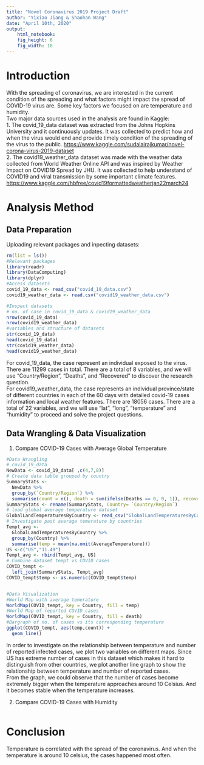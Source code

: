 ```yaml
---
title: "Novel Coronavirus 2019 Project Draft"
author: "Yixiao Jiang & Shaohan Wang"
date: "April 10th, 2020"
output: 
    html_notebook:
    fig_height: 6
    fig_width: 10
---
```



# Introduction  
  With the spreading of coronavirus, we are interested in the current condition of the spreading and what factors might impact the spread of COVID-19 virus are. Some key factors we focused on are temperature and humidity.  
  Two major data sources used in the analysis are found in Kaggle:  
1. The covid_19_data dataset was extracted from the Johns Hopkins University and it continuously updates. It was collected to predict how and when the virus would end and provide timely condition of the spreading of the virus to the public.
  <https://www.kaggle.com/sudalairajkumar/novel-corona-virus-2019-dataset>  
2. The covid19_weather_data dataset was made with the weather data collected from World Weather Online API and was inspired by Weather Impact on COVID19 Spread by JHU. It was collected to help understand of COVID19 and viral transmission by some important climate features.
  <https://www.kaggle.com/hbfree/covid19formattedweatherjan22march24>  
  

# Analysis Method  
## Data Preparation  
Uploading relevant packages and inpecting datasets:  
```r
rm(list = ls())
#Relevant packages
library(readr)
library(DataComputing)
library(dplyr)
#Access datasets
covid_19_data <- read_csv("covid_19_data.csv")
covid19_weather_data <- read.csv("covid19_weather_data.csv")

#Inspect datasets
# no. of case in covid_19_data & covid19_weather_data
nrow(covid_19_data)
nrow(covid19_weather_data)
#variables and structure of datasets
str(covid_19_data)
head(covid_19_data)
str(covid19_weather_data)
head(covid19_weather_data)

```
For covid_19_data, the case represent an individual exposed to the virus. There are 11299 cases in total. There are a total of 8 variables, and we will use "Country/Region",  "Deaths", and "Recovered" to discover the research question.  
For covid19_weather_data, the case represents an individual province/state of different countries in each of the 60 days with detailed covid-19 cases information and local weather features. There are 18056 cases. There are a total of 22 variables, and we will use "lat", "long", "temperature" and "humidity" to proceed and solve the project questions.  

## Data Wrangling  & Data Visualization  
1. Compare COVID-19 Cases with Average Global Temperature
```r
#Data Wrangling
# covid_19_data
NewData <- covid_19_data[ ,c(4,7,8)]
# Create data table grouped by country
SummaryStats <-
  NewData %>%
  group_by(`Country/Region`) %>%
  summarise(count = n(), death = sum(ifelse(Deaths == 0, 0, 1)), recovered = sum(ifelse(Recovered == 0, 0, 1)))
SummaryStats <- rename(SummaryStats, Country= `Country/Region`)
# load global average temperature dataset
GlobalLandTemperaturesByCountry <- read_csv("GlobalLandTemperaturesByCountry.csv")
# Investigate past average temerature by countries
Tempt_avg <-
  GlobalLandTemperaturesByCountry %>%
  group_by(Country) %>%
  summarise(temp = mean(na.omit(AverageTemperature)))
US <-c("US","11.49")
Tempt_avg <- rbind(Tempt_avg, US)
# Combine dataset tempt vs COVID cases
COVID_tempt <-
  left_join(SummaryStats, Tempt_avg)
COVID_tempt$temp <- as.numeric(COVID_tempt$temp)


#Data Visualization
#World Map with average temerature
WorldMap(COVID_tempt, key = Country, fill = temp)
#World Map of reported COVID cases
WorldMap(COVID_tempt, key = Country, fill = death)
#Bargraph of no. of cases vs its corresponding temperature
ggplot(COVID_tempt, aes(temp,count)) +
  geom_line()

```
In order to investigate on the relationship between temperature and number of reported infected cases, we plot two variables on different maps. Since US has extreme number of cases in this dataset which makes it hard to distinguish from other countries, we plot another line graph to show the relationship between temperature and number of reported cases.  
From the graph, we could observe that the number of cases become extremely bigger when the temperature approaches around 10 Celsius. And it becomes stable when the temperature increases.  


2. Compare COVID-19 Cases with Humidity
```r


```





# Conclusion  
Temperature is correlated with the spread of the coronavirus. And when the temperature is around 10 celsius, the cases happened most often. 







